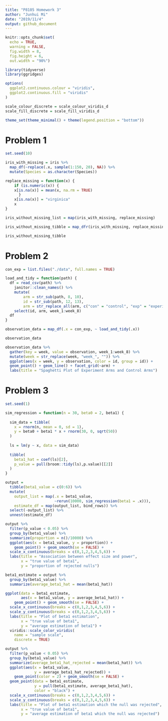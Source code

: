 ```yaml
---
title: "P8105 Homework 3"
author: "Junhui Mi"
date: "2019/11/4"
output: github_document
---
```


```r
knitr::opts_chunk$set(
  echo = TRUE,
  warning = FALSE,
  fig.width = 8,
  fig.height = 6,
  out.width = "90%")

library(tidyverse)
library(ggridges)

options(
  ggplot2.continuous.colour = "viridis",
  ggplot2.continuous.fill = "viridis"
)

scale_colour_discrete = scale_colour_viridis_d
scale_fill_discrete = scale_fill_viridis_d

theme_set(theme_minimal() + theme(legend.position = "bottom"))
```

# Problem 1

```r
set.seed(10)

iris_with_missing = iris %>% 
  map_df(~replace(.x, sample(1:150, 20), NA)) %>%
  mutate(Species = as.character(Species))

replace_missing = function(x) {
    if (is.numeric(x)) {
    x[is.na(x)] = mean(x, na.rm = TRUE)
      }
    x[is.na(x)] = "virginica"
    x
}

iris_without_missing_list = map(iris_with_missing, replace_missing)

iris_without_missing_tibble = map_dfr(iris_with_missing, replace_missing)

iris_without_missing_tibble
```


# Problem 2

```r
con_exp = list.files("./data", full.names = TRUE)

load_and_tidy = function(path) {
  df = read_csv(path) %>%
    janitor::clean_names() %>%
    mutate(
        arm = str_sub(path, 8, 10),
        id = str_sub(path, 12, 13),
        arm = str_replace_all(arm, c("con" = "control", "exp" = "experiment"))) %>%
    select(id, arm, week_1:week_8)
  df
}

observation_data = map_df(.x = con_exp, ~ load_and_tidy(.x))

observation_data

observation_data %>%
  gather(key = week, value = observation, week_1:week_8) %>%
  mutate(week = str_replace(week, "week_", "")) %>%
  ggplot(aes(x = week, y = observation, color = id, group = id)) +
  geom_point() + geom_line() + facet_grid(~arm) + 
  labs(title = "Spaghetti Plot of Experiment Arms and Control Arms")
```

# Problem 3

```r
set.seed(1)

sim_regression = function(n = 30, beta0 = 2, beta1) {
  
  sim_data = tibble(
    x = rnorm(n, mean = 0, sd = 1),
    y = beta0 + beta1 * x + rnorm(30, 0, sqrt(50))
  )
  
  ls = lm(y ~ x, data = sim_data)
  
  tibble(
    beta1_hat = coef(ls)[2],
    p_value = pull(broom::tidy(ls),p.value)[[2]]
  )
}

output = 
  tibble(beta1_value = c(0:6)) %>% 
  mutate(
    output_list = map(.x = beta1_value,
                      ~rerun(10000, sim_regression(beta1 = .x))),
    estimate_df = map(output_list, bind_rows)) %>% 
  select(-output_list) %>% 
  unnest(estimate_df)

output %>% 
  filter(p_value < 0.05) %>%
  group_by(beta1_value) %>%
  summarize(proportion = n()/10000) %>%
  ggplot(aes(x = beta1_value, y = proportion)) + 
    geom_point() + geom_smooth(se = FALSE) +
  scale_x_continuous(breaks = c(0,1,2,3,4,5,6)) +
  labs(title = "Association between effect size and power", 
       x = "true value of beta1",
       y = "proportion of rejected nulls")

beta1_estimate = output %>%
  group_by(beta1_value) %>%
  summarize(average_beta1_hat = mean(beta1_hat))

ggplot(data = beta1_estimate,
       aes(x = beta1_value, y = average_beta1_hat)) + 
    geom_point() + geom_smooth(se = FALSE) +
  scale_x_continuous(breaks = c(0,1,2,3,4,5,6)) +
  scale_y_continuous(breaks = c(0,1,2,3,4,5,6)) +
  labs(title = "Plot of beta1 estimation", 
       x = "true value of beta1",
       y = "average estimation of beta1") +
  viridis::scale_color_viridis(
    name = "sample scale", 
    discrete = TRUE) 

output %>%
  filter(p_value < 0.05) %>%
  group_by(beta1_value) %>%
  summarize(average_beta1_hat_rejected = mean(beta1_hat)) %>%
  ggplot(aes(x = beta1_value,
             y = average_beta1_hat_rejected)) + 
    geom_point(color = 2) + geom_smooth(se = FALSE) +
  geom_point(data = beta1_estimate,
             y = pull(beta1_estimate, average_beta1_hat),
             color = "black") +
  scale_x_continuous(breaks = c(0,1,2,3,4,5,6)) +
  scale_y_continuous(breaks = c(0,1,2,3,4,5,6)) +
  labs(title = "Plot of beta1 estimation which the null was rejected", 
       x = "true value of beta1",
       y = "average estimation of beta1 which the null was rejected")
```

